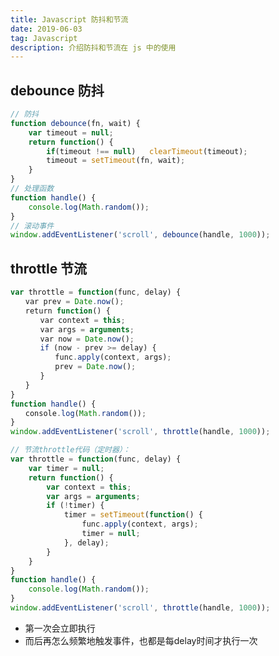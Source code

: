 ```yaml
---
title: Javascript 防抖和节流
date: 2019-06-03
tag: Javascript
description: 介绍防抖和节流在 js 中的使用
---
```


## debounce 防抖
```js
// 防抖
function debounce(fn, wait) {    
    var timeout = null;    
    return function() {        
        if(timeout !== null)   clearTimeout(timeout);        
        timeout = setTimeout(fn, wait);    
    }
}
// 处理函数
function handle() {    
    console.log(Math.random()); 
}
// 滚动事件
window.addEventListener('scroll', debounce(handle, 1000));
```

## throttle 节流

```js
var throttle = function(func, delay) {            
　　var prev = Date.now();            
　　return function() {                
　　　　var context = this;                
　　　　var args = arguments;                
　　　　var now = Date.now();                
　　　　if (now - prev >= delay) {                    
　　　　　　func.apply(context, args);                    
　　　　　　prev = Date.now();                
　　　　}            
　　}        
}        
function handle() {            
　　console.log(Math.random());        
}        
window.addEventListener('scroll', throttle(handle, 1000));

// 节流throttle代码（定时器）：
var throttle = function(func, delay) {            
    var timer = null;            
    return function() {                
        var context = this;               
        var args = arguments;                
        if (!timer) {                    
            timer = setTimeout(function() {                        
                func.apply(context, args);                        
                timer = null;                    
            }, delay);                
        }            
    }        
}        
function handle() {            
    console.log(Math.random());        
}        
window.addEventListener('scroll', throttle(handle, 1000));
```
- 第一次会立即执行
- 而后再怎么频繁地触发事件，也都是每delay时间才执行一次